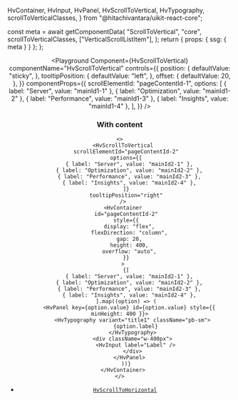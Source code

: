   HvContainer,
  HvInput,
  HvPanel,
  HvScrollToVertical,
  HvTypography,
  scrollToVerticalClasses,
} from "@hitachivantara/uikit-react-core";


  const meta = await getComponentData(
    "ScrollToVertical",
    "core",
    scrollToVerticalClasses,
    ["VerticalScrollListItem"],
  );
  return { props: { ssg: { meta } } };
};

<Header />

<Playground
  Component={HvScrollToVertical}
  componentName="HvScrollToVertical"
  controls={{
    position: {
      defaultValue: "sticky",
    },
    tooltipPosition: {
      defaultValue: "left",
    },
    offset: {
      defaultValue: 20,
    },
  }}
  componentProps={{
    scrollElementId: "pageContentId-1",
    options: [
      { label: "Server", value: "mainId1-1" },
      { label: "Optimization", value: "mainId1-2" },
      { label: "Performance", value: "mainId1-3" },
      { label: "Insights", value: "mainId1-4" },
    ],
  }}
/>

### With content

```tsx live
<>
  <HvScrollToVertical
    scrollElementId="pageContentId-2"
    options={[
      { label: "Server", value: "mainId2-1" },
      { label: "Optimization", value: "mainId2-2" },
      { label: "Performance", value: "mainId2-3" },
      { label: "Insights", value: "mainId2-4" },
    ]}
    tooltipPosition="right"
  />
  <HvContainer
    id="pageContentId-2"
    style={{
      display: "flex",
      flexDirection: "column",
      gap: 20,
      height: 400,
      overflow: "auto",
    }}
  >
    {[
      { label: "Server", value: "mainId2-1" },
      { label: "Optimization", value: "mainId2-2" },
      { label: "Performance", value: "mainId2-3" },
      { label: "Insights", value: "mainId2-4" },
    ].map((option) => (
      <HvPanel key={option.value} id={option.value} style={{ minHeight: 400 }}>
        <HvTypography variant="title1" className="pb-sm">
          {option.label}
        </HvTypography>
        <div className="w-400px">
          <HvInput label="Label" />
        </div>
      </HvPanel>
    ))}
  </HvContainer>
</>
```

- [`HvScrollToHorizontal`](/components/scroll-to-horizontal)
